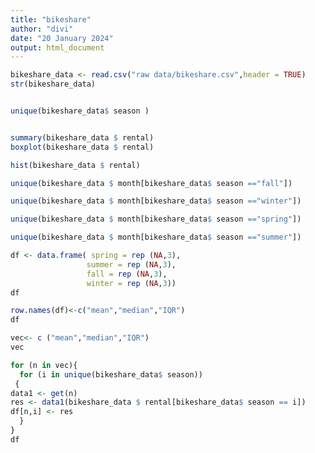 ---
title: "bikeshare"
author: "divi"
date: "20 January 2024"
output: html_document
---
```{r}
bikeshare_data <- read.csv("raw data/bikeshare.csv",header = TRUE)
str(bikeshare_data)
```

```{r}

```
```{r}
unique(bikeshare_data$ season )
```
```{r}

```

```{r}
summary(bikeshare_data $ rental)
boxplot(bikeshare_data $ rental)
```

```{r}
hist(bikeshare_data $ rental)
```

```{r}
unique(bikeshare_data $ month[bikeshare_data$ season =="fall"])
```


```{r}
unique(bikeshare_data $ month[bikeshare_data$ season =="winter"])
```


```{r}
unique(bikeshare_data $ month[bikeshare_data$ season =="spring"])
```


```{r}
unique(bikeshare_data $ month[bikeshare_data$ season =="summer"])
```


```{r}
df <- data.frame( spring = rep (NA,3),
                 summer = rep (NA,3),
                 fall = rep (NA,3),
                 winter = rep (NA,3))
df
```
```{r}
row.names(df)<-c("mean","median","IQR")
df
```

```{r}
vec<- c ("mean","median","IQR")
vec
```

```{r}
for (n in vec){
  for (i in unique(bikeshare_data$ season))
 {
data1 <- get(n)
res <- data1(bikeshare_data $ rental[bikeshare_data$ season == i])
df[n,i] <- res
  }
}
df
```

